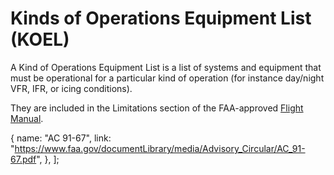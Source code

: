 

# Kinds of Operations Equipment List (KOEL)

A Kind of Operations Equipment List is a list of systems and equipment that must be operational for a particular kind of operation
(for instance day/night VFR, IFR, or icing conditions).

They are included in the Limitations section of the FAA-approved [Flight Manual](/topics/regulations/airworthiness/afms).

<Reg part="91.9" />

  {
    name: "AC 91-67",
    link: "https://www.faa.gov/documentLibrary/media/Advisory_Circular/AC_91-67.pdf",
  },
];
